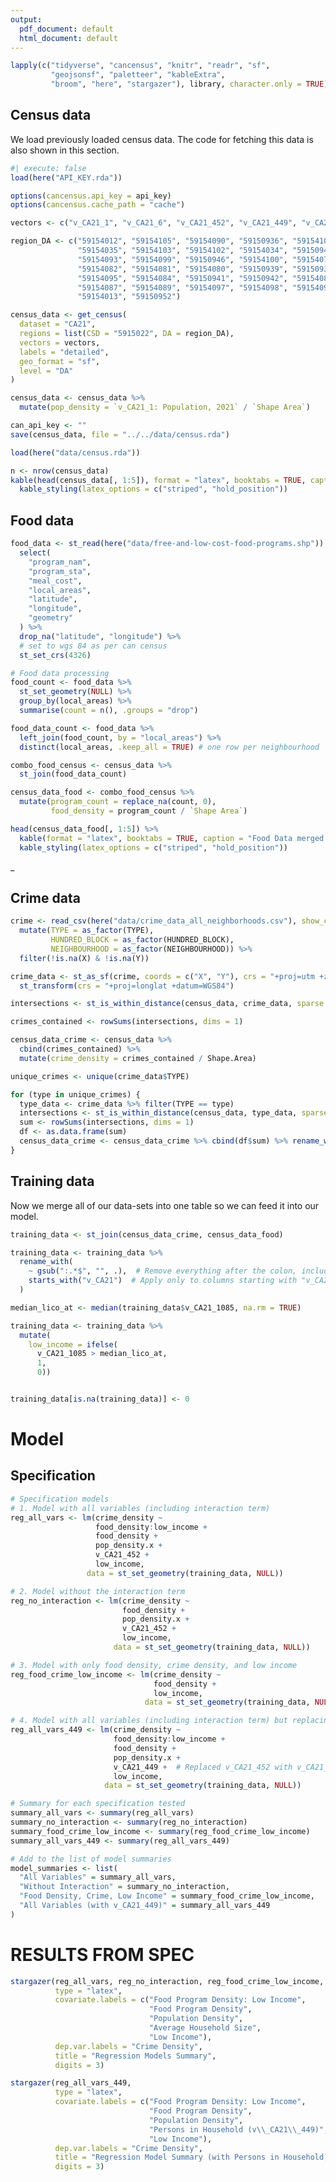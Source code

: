 ```yaml
---
output:
  pdf_document: default
  html_document: default
---
```


```r
lapply(c("tidyverse", "cancensus", "knitr", "readr", "sf", 
         "geojsonsf", "paletteer", "kableExtra", 
         "broom", "here", "stargazer"), library, character.only = TRUE)
```

## Census data

We load previously loaded census data. The code for fetching this data is also shown in this section.

```r
#| execute: false
load(here("API_KEY.rda"))

options(cancensus.api_key = api_key)
options(cancensus.cache_path = "cache")

vectors <- c("v_CA21_1", "v_CA21_6", "v_CA21_452", "v_CA21_449", "v_CA21_1040", "v_CA21_1085", "v_CA21_905")

region_DA <- c("59154012", "59154105", "59154090", "59150936", "59154101", "59154104", 
               "59154035", "59154103", "59154102", "59154034", "59150945", "59154091", 
               "59154093", "59154099", "59150946", "59154100", "59154078", "59154079", 
               "59154082", "59154081", "59154080", "59150939", "59150938", "59154083", 
               "59154095", "59154084", "59150941", "59150942", "59154085", "59154088", 
               "59154087", "59154089", "59154097", "59154098", "59154096", "59154092", 
               "59154013", "59150952")

census_data <- get_census(
  dataset = "CA21",
  regions = list(CSD = "5915022", DA = region_DA),
  vectors = vectors,
  labels = "detailed",
  geo_format = "sf",
  level = "DA"
)

census_data <- census_data %>%
  mutate(pop_density = `v_CA21_1: Population, 2021` / `Shape Area`)

can_api_key <- ""
save(census_data, file = "../../data/census.rda")
```

```r
load(here("data/census.rda"))

n <- nrow(census_data)
kable(head(census_data[, 1:5]), format = "latex", booktabs = TRUE, caption = "Census Data, 2021 (truncated rows and columns)") %>%
  kable_styling(latex_options = c("striped", "hold_position"))
```

## Food data

```r
food_data <- st_read(here("data/free-and-low-cost-food-programs.shp"))  %>%
  select(
    "program_nam",
    "program_sta",
    "meal_cost",
    "local_areas",
    "latitude",
    "longitude",
    "geometry"
  ) %>%
  drop_na("latitude", "longitude") %>%
  # set to wgs 84 as per can census
  st_set_crs(4326)
```

```r
# Food data processing
food_count <- food_data %>%
  st_set_geometry(NULL) %>% 
  group_by(local_areas) %>%
  summarise(count = n(), .groups = "drop")

food_data_count <- food_data %>%
  left_join(food_count, by = "local_areas") %>%
  distinct(local_areas, .keep_all = TRUE) # one row per neighbourhood

combo_food_census <- census_data %>%
  st_join(food_data_count)

census_data_food <- combo_food_census %>%
  mutate(program_count = replace_na(count, 0),
         food_density = program_count / `Shape Area`)

head(census_data_food[, 1:5]) %>%
  kable(format = "latex", booktabs = TRUE, caption = "Food Data merged with Census Data, 2021 (truncated rows and columns)") %>%
  kable_styling(latex_options = c("striped", "hold_position"))
```

\_

## Crime data

```r
crime <- read_csv(here("data/crime_data_all_neighborhoods.csv"), show_col_types = FALSE) %>%
  mutate(TYPE = as_factor(TYPE),
         HUNDRED_BLOCK = as_factor(HUNDRED_BLOCK),
         NEIGHBOURHOOD = as_factor(NEIGHBOURHOOD)) %>%
  filter(!is.na(X) & !is.na(Y))

crime_data <- st_as_sf(crime, coords = c("X", "Y"), crs = "+proj=utm +zone=10") %>%
  st_transform(crs = "+proj=longlat +datum=WGS84")
```

```r
intersections <- st_is_within_distance(census_data, crime_data, sparse = FALSE, dist = 5)

crimes_contained <- rowSums(intersections, dims = 1)

census_data_crime <- census_data %>%
  cbind(crimes_contained) %>%
  mutate(crime_density = crimes_contained / Shape.Area)

unique_crimes <- unique(crime_data$TYPE)

for (type in unique_crimes) {
  type_data <- crime_data %>% filter(TYPE == type)
  intersections <- st_is_within_distance(census_data, type_data, sparse = FALSE, dist = 5)
  sum <- rowSums(intersections, dims = 1)
  df <- as.data.frame(sum)
  census_data_crime <- census_data_crime %>% cbind(df$sum) %>% rename_with(~ paste0("crimes_", type), df.sum)
}
```

## Training data

Now we merge all of our data-sets into one table so we can feed it into our model.

```r
training_data <- st_join(census_data_crime, census_data_food)

training_data <- training_data %>%
  rename_with(
    ~ gsub(":.*$", "", .),  # Remove everything after the colon, including the colon
    starts_with("v_CA21")  # Apply only to columns starting with "v_CA21"
  )

median_lico_at <- median(training_data$v_CA21_1085, na.rm = TRUE)

training_data <- training_data %>%
  mutate(
    low_income = ifelse(
      v_CA21_1085 > median_lico_at, 
      1, 
      0))


training_data[is.na(training_data)] <- 0
```

# Model

## Specification

```r
# Specification models
# 1. Model with all variables (including interaction term)
reg_all_vars <- lm(crime_density ~ 
                   food_density:low_income + 
                   food_density + 
                   pop_density.x + 
                   v_CA21_452 +
                   low_income, 
                 data = st_set_geometry(training_data, NULL))

# 2. Model without the interaction term
reg_no_interaction <- lm(crime_density ~ 
                         food_density + 
                         pop_density.x + 
                         v_CA21_452 +
                         low_income, 
                       data = st_set_geometry(training_data, NULL))

# 3. Model with only food density, crime density, and low income
reg_food_crime_low_income <- lm(crime_density ~ 
                                food_density + 
                                low_income, 
                              data = st_set_geometry(training_data, NULL))

# 4. Model with all variables (including interaction term) but replacing v_CA21_452 with v_CA21_449
reg_all_vars_449 <- lm(crime_density ~ 
                       food_density:low_income + 
                       food_density + 
                       pop_density.x + 
                       v_CA21_449 +  # Replaced v_CA21_452 with v_CA21_449
                       low_income, 
                     data = st_set_geometry(training_data, NULL))

# Summary for each specification tested
summary_all_vars <- summary(reg_all_vars)
summary_no_interaction <- summary(reg_no_interaction)
summary_food_crime_low_income <- summary(reg_food_crime_low_income)
summary_all_vars_449 <- summary(reg_all_vars_449)

# Add to the list of model summaries
model_summaries <- list(
  "All Variables" = summary_all_vars,
  "Without Interaction" = summary_no_interaction,
  "Food Density, Crime, Low Income" = summary_food_crime_low_income,
  "All Variables (with v_CA21_449)" = summary_all_vars_449
)
```

# RESULTS FROM SPEC

```r
stargazer(reg_all_vars, reg_no_interaction, reg_food_crime_low_income,
          type = "latex",
          covariate.labels = c("Food Program Density: Low Income", 
                               "Food Program Density", 
                               "Population Density", 
                               "Average Household Size", 
                               "Low Income"),
          dep.var.labels = "Crime Density",
          title = "Regression Models Summary",
          digits = 3)
```

```r
stargazer(reg_all_vars_449,
          type = "latex",
          covariate.labels = c("Food Program Density: Low Income", 
                               "Food Program Density", 
                               "Population Density", 
                               "Persons in Household (v\\_CA21\\_449)", 
                               "Low Income"),
          dep.var.labels = "Crime Density",
          title = "Regression Model Summary (with Persons in Household)",
          digits = 3)

```
